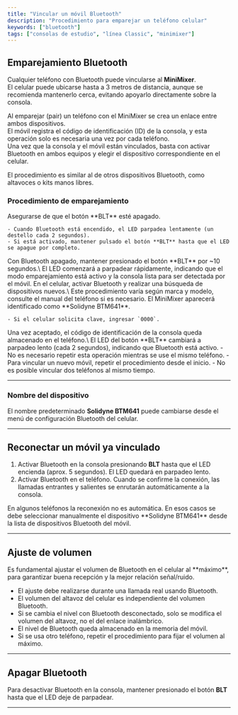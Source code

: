 ```yaml
---
title: "Vincular un móvil Bluetooth"
description: "Procedimiento para emparejar un teléfono celular"
keywords: ["bluetooth"]
tags: ["consolas de estudio", "línea Classic", "minimixer"]
---
```


## Emparejamiento Bluetooth

Cualquier teléfono con Bluetooth puede vincularse al **MiniMixer**.\
El celular puede ubicarse hasta a 3 metros de distancia, aunque se recomienda mantenerlo cerca, evitando apoyarlo directamente sobre la consola.

Al emparejar (pair) un teléfono con el MiniMixer se crea un enlace entre ambos dispositivos.\
El móvil registra el código de identificación (ID) de la consola, y esta operación solo es necesaria una vez por cada teléfono.\
Una vez que la consola y el móvil están vinculados, basta con activar Bluetooth en ambos equipos y elegir el dispositivo correspondiente en el celular.

El procedimiento es similar al de otros dispositivos Bluetooth, como altavoces o kits manos libres.

### Procedimiento de emparejamiento

<Steps>
  <Step title="Verificar estado de Bluetooth en la consola">
    Asegurarse de que el botón **BLT** esté apagado.

    - Cuando Bluetooth está encendido, el LED parpadea lentamente (un destello cada 2 segundos).
    - Si está activado, mantener pulsado el botón **BLT** hasta que el LED se apague por completo.
  </Step>
  <Step title="Activar modo emparejamiento en la consola">
    Con Bluetooth apagado, mantener presionado el botón **BLT** por ~10 segundos.\
    El LED comenzará a parpadear rápidamente, indicando que el modo emparejamiento está activo y la consola lista para ser detectada por el móvil.
  </Step>
  <Step title="Buscar dispositivos en el teléfono">
    En el celular, activar Bluetooth y realizar una búsqueda de dispositivos nuevos.\
    Este procedimiento varía según marca y modelo, consulte el manual del teléfono si es necesario.
  </Step>
  <Step title="Seleccionar Solidyne BTM641">
    El MiniMixer aparecerá identificado como **Solidyne BTM641**.

    - Si el celular solicita clave, ingresar `0000`.
  </Step>
  <Step title="Confirmar emparejamiento">
    Una vez aceptado, el código de identificación de la consola queda almacenado en el teléfono.\
    El LED del botón **BLT** cambiará a parpadeo lento (cada 2 segundos), indicando que Bluetooth está activo.
  </Step>
</Steps>

<Note>
  - No es necesario repetir esta operación mientras se use el mismo teléfono.
  - Para vincular un nuevo móvil, repetir el procedimiento desde el inicio.
  - No es posible vincular dos teléfonos al mismo tiempo.
</Note>

---

### Nombre del dispositivo

El nombre predeterminado **Solidyne BTM641** puede cambiarse desde el menú de configuración Bluetooth del celular.

---

## Reconectar un móvil ya vinculado

1. Activar Bluetooth en la consola presionando **BLT** hasta que el LED encienda (aprox. 5 segundos). El LED quedará en parpadeo lento.
2. Activar Bluetooth en el teléfono. Cuando se confirme la conexión, las llamadas entrantes y salientes se enrutarán automáticamente a la consola.

<Info>
  En algunos teléfonos la reconexión no es automática. En esos casos se debe seleccionar manualmente el dispositivo **Solidyne BTM641** desde la lista de dispositivos Bluetooth del móvil.
</Info>

---

## Ajuste de volumen

<Warning>
  Es fundamental ajustar el volumen de Bluetooth en el celular al **máximo**, para garantizar buena recepción y la mejor relación señal/ruido.
</Warning>

- El ajuste debe realizarse durante una llamada real usando Bluetooth.
- El volumen del altavoz del celular es independiente del volumen Bluetooth.
- Si se cambia el nivel con Bluetooth desconectado, solo se modifica el volumen del altavoz, no el del enlace inalámbrico.
- El nivel de Bluetooth queda almacenado en la memoria del móvil.
- Si se usa otro teléfono, repetir el procedimiento para fijar el volumen al máximo.

---

## Apagar Bluetooth

Para desactivar Bluetooth en la consola, mantener presionado el botón **BLT** hasta que el LED deje de parpadear.

---